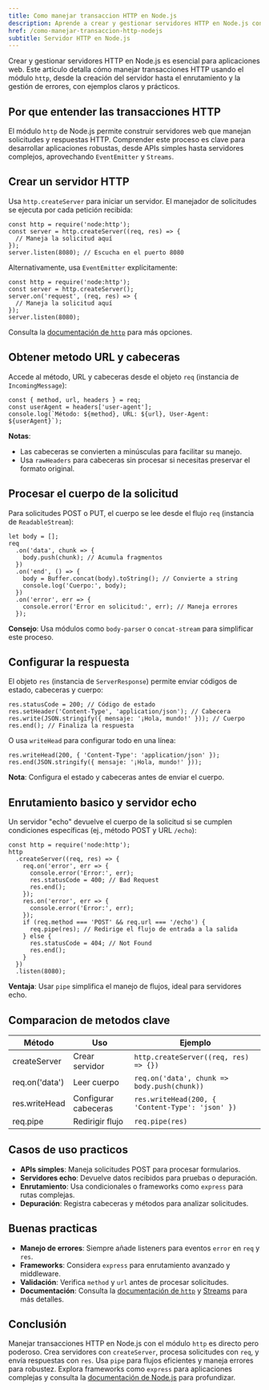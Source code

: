 ```yaml
---
title: Como manejar transaccion HTTP en Node.js
description: Aprende a crear y gestionar servidores HTTP en Node.js con ejemplos practicos
href: /como-manejar-transaccion-http-nodejs
subtitle: Servidor HTTP en Node.js
---
```



Crear y gestionar servidores HTTP en Node.js es esencial para aplicaciones web. Este artículo detalla cómo manejar transacciones HTTP usando el módulo `http`, desde la creación del servidor hasta el enrutamiento y la gestión de errores, con ejemplos claros y prácticos.

## Por que entender las transacciones HTTP

El módulo `http` de Node.js permite construir servidores web que manejan solicitudes y respuestas HTTP. Comprender este proceso es clave para desarrollar aplicaciones robustas, desde APIs simples hasta servidores complejos, aprovechando `EventEmitter` y `Streams`.

## Crear un servidor HTTP

Usa `http.createServer` para iniciar un servidor. El manejador de solicitudes se ejecuta por cada petición recibida:

```go:js
const http = require('node:http');
const server = http.createServer((req, res) => {
  // Maneja la solicitud aquí
});
server.listen(8080); // Escucha en el puerto 8080
```

Alternativamente, usa `EventEmitter` explícitamente:

```go:js
const http = require('node:http');
const server = http.createServer();
server.on('request', (req, res) => {
  // Maneja la solicitud aquí
});
server.listen(8080);
```

Consulta la [documentación de `http`](https://nodejs.org/api/http.html) para más opciones.

## Obtener metodo URL y cabeceras

Accede al método, URL y cabeceras desde el objeto `req` (instancia de `IncomingMessage`):

```go:js
const { method, url, headers } = req;
const userAgent = headers['user-agent'];
console.log(`Método: ${method}, URL: ${url}, User-Agent: ${userAgent}`);
```

**Notas**:
- Las cabeceras se convierten a minúsculas para facilitar su manejo.
- Usa `rawHeaders` para cabeceras sin procesar si necesitas preservar el formato original.

## Procesar el cuerpo de la solicitud

Para solicitudes POST o PUT, el cuerpo se lee desde el flujo `req` (instancia de `ReadableStream`):

```go:js
let body = [];
req
  .on('data', chunk => {
    body.push(chunk); // Acumula fragmentos
  })
  .on('end', () => {
    body = Buffer.concat(body).toString(); // Convierte a string
    console.log('Cuerpo:', body);
  })
  .on('error', err => {
    console.error('Error en solicitud:', err); // Maneja errores
  });
```

**Consejo**: Usa módulos como `body-parser` o `concat-stream` para simplificar este proceso.

## Configurar la respuesta

El objeto `res` (instancia de `ServerResponse`) permite enviar códigos de estado, cabeceras y cuerpo:

```go:js
res.statusCode = 200; // Código de estado
res.setHeader('Content-Type', 'application/json'); // Cabecera
res.write(JSON.stringify({ mensaje: '¡Hola, mundo!' })); // Cuerpo
res.end(); // Finaliza la respuesta
```

O usa `writeHead` para configurar todo en una línea:

```go:js
res.writeHead(200, { 'Content-Type': 'application/json' });
res.end(JSON.stringify({ mensaje: '¡Hola, mundo!' }));
```

**Nota**: Configura el estado y cabeceras antes de enviar el cuerpo.

## Enrutamiento basico y servidor echo

Un servidor "echo" devuelve el cuerpo de la solicitud si se cumplen condiciones específicas (ej., método POST y URL `/echo`):

```go:js
const http = require('node:http');
http
  .createServer((req, res) => {
    req.on('error', err => {
      console.error('Error:', err);
      res.statusCode = 400; // Bad Request
      res.end();
    });
    res.on('error', err => {
      console.error('Error:', err);
    });
    if (req.method === 'POST' && req.url === '/echo') {
      req.pipe(res); // Redirige el flujo de entrada a la salida
    } else {
      res.statusCode = 404; // Not Found
      res.end();
    }
  })
  .listen(8080);
```

**Ventaja**: Usar `pipe` simplifica el manejo de flujos, ideal para servidores echo.

## Comparacion de metodos clave

| Método | Uso | Ejemplo |
|--------|-----|---------|
| createServer | Crear servidor | `http.createServer((req, res) => {})` |
| req.on('data') | Leer cuerpo | `req.on('data', chunk => body.push(chunk))` |
| res.writeHead | Configurar cabeceras | `res.writeHead(200, { 'Content-Type': 'json' })` |
| req.pipe | Redirigir flujo | `req.pipe(res)` |

## Casos de uso practicos

- **APIs simples**: Maneja solicitudes POST para procesar formularios.
- **Servidores echo**: Devuelve datos recibidos para pruebas o depuración.
- **Enrutamiento**: Usa condicionales o frameworks como `express` para rutas complejas.
- **Depuración**: Registra cabeceras y métodos para analizar solicitudes.

## Buenas practicas

- **Manejo de errores**: Siempre añade listeners para eventos `error` en `req` y `res`.
- **Frameworks**: Considera `express` para enrutamiento avanzado y middleware.
- **Validación**: Verifica `method` y `url` antes de procesar solicitudes.
- **Documentación**: Consulta la [documentación de `http`](https://nodejs.org/api/http.html) y [Streams](https://nodejs.org/api/stream.html) para más detalles.

## Conclusión

Manejar transacciones HTTP en Node.js con el módulo `http` es directo pero poderoso. Crea servidores con `createServer`, procesa solicitudes con `req`, y envía respuestas con `res`. Usa `pipe` para flujos eficientes y maneja errores para robustez. Explora frameworks como `express` para aplicaciones complejas y consulta la [documentación de Node.js](https://nodejs.org/api/http.html) para profundizar.
